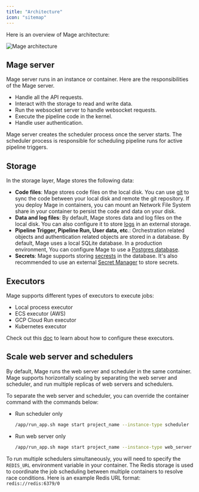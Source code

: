 ```yaml
---
title: "Architecture"
icon: "sitemap"
---
```


Here is an overview of Mage architecture:

<img noZoom src="https://github.com/mage-ai/assets/blob/main/mage-architecture.png?raw=True" alt="Mage architecture" />

## Mage server

Mage server runs in an instance or container. Here are the responsibilities of the Mage server.

- Handle all the API requests.
- Interact with the storage to read and write data.
- Run the websocket server to handle websocket requests.
- Execute the pipeline code in the kernel.
- Handle user authentication.

Mage server creates the scheduler process once the server starts. The scheduler process is responsible for
scheduling pipeline runs for active pipeline triggers.

## Storage

In the storage layer, Mage stores the following data:

- **Code files**: Mage stores code files on the local disk. You can use [git](/production/data-sync/git-integration) to sync the code between your local disk and remote the git repository. If you deploy Mage in containers, you can mount an Network File System share in your container to persist the code and data on your disk.
- **Data and log files**: By default, Mage stores data and log files on the local disk. You can also configure it to store [logs](/development/observability/logging#logging-to-external-destination) in an external storage.
- **Pipeline Trigger, Pipeline Run, User data, etc**.: Orchestration related objects and authentication related objects are stored in a database. By default, Mage uses a local SQLite database. In a production environment, You can configure Mage to use a [Postgres database](/production/configuring-production-settings/overview#databases).
- **Secrets**: Mage supports storing [secrests](/development/variables/secrets) in the database. It's also recommended to use an external [Secret Manager](/production/deploying-to-cloud/secrets/AWS) to store secrets.

## Executors

Mage supports different types of executors to execute jobs:
- Local process executor
- ECS executor (AWS)
- GCP Cloud Run executor
- Kubernetes executor

Check out this [doc](/production/configuring-production-settings/compute-resource#2-customize-the-compute-resource-of-the-mage-executor) to learn about how to configure these executors.

## Scale web server and schedulers

By default, Mage runs the web server and scheduler in the same container. Mage supports horizontally scaling by separating the web server and scheduler,
and run multiple replicas of web servers and schedulers.

To separate the web server and scheduler, you can override the container command with the commands below:
- Run scheduler only

    ```bash
    /app/run_app.sh mage start project_name --instance-type scheduler
    ```
- Run web server only

    ```bash
    /app/run_app.sh mage start project_name --instance-type web_server
    ```

To run multiple schedulers simultaneously, you will need to specify the `REDIS_URL` environment variable in your container. The Redis storage is used to coordinate the job scheduling between multiple containers to resolve race conditions. Here is an example Redis URL format: `redis://redis:6379/0`
